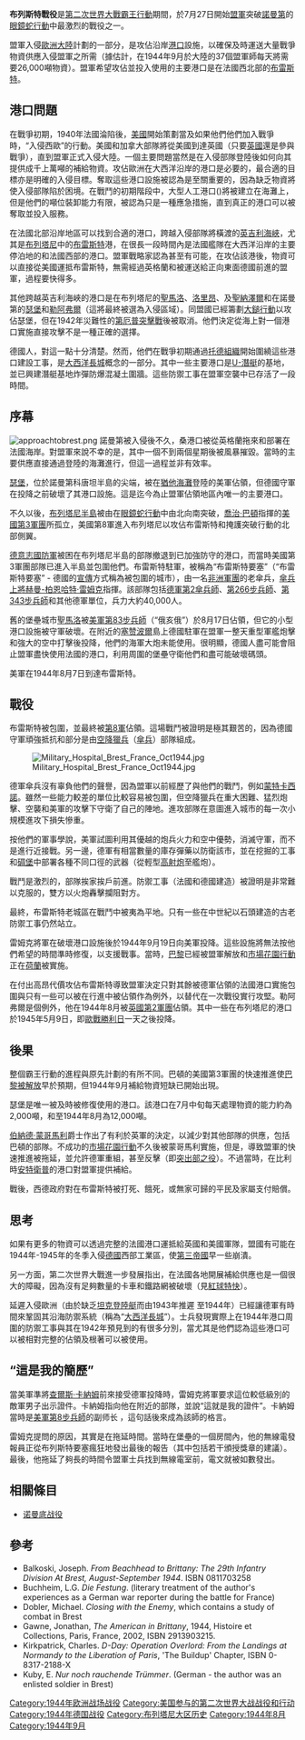 {{Infobox Military Conflict
|conflict=布雷斯特戰役
|partof=[[霸王行動|霸王行動]]的諾曼第戰役和[[大西洋包圍戰|大西洋包圍戰]]
|image=[[Image:Sept_1944_brest_US_tank_m36_90707669.jpg|300px]]
|caption=1944年9月，在[[布雷斯特_(法國)|布雷斯特]]街頭的一輛隸屬[[第705反坦克營|第705反坦克營]]之美軍[[M18地獄貓|M18地獄貓]]坦克
|date=1944年8月7日-9月19日 
|place=[[法國|法國]][[布列塔尼|布列塔尼]]
|result=盟軍獲勝 
|combatant1={{flagicon|United States|1912}} [[美國|美國]]
|combatant2=[[File:Flag_of_Nazi_Germany_(1933-1945).svg|22px]] [[納粹德國|德國]]
|commander1=[[托利·米德爾頓|托利·米德爾頓]]<br>美國第8軍指揮官
|commander2=[[赫曼-柏恩哈特·雷姆克|赫曼-柏恩哈特·雷姆克]]{{POW}}<br>布雷斯特要塞指揮官
|strength1=75,000人
|strength2=40,000人
|casualties1=9,831人傷亡{{sfn|Bllumenson|1961|p=653}}
|casualties2=38,000人被俘{{sfn|Bllumenson|1961|p=653}}
}}
{{Campaignbox Normandy}}

'''布列斯特戰役'''是[[第二次世界大戰|第二次世界大戰]][[霸王行動|霸王行動]]期間，於7月27日開始[[盟軍|盟軍]]突破[[諾曼第|諾曼第]]的[[眼鏡蛇行動|眼鏡蛇行動]]中最激烈的戰役之一。

盟軍入侵[[歐洲大陸|歐洲大陸]]計劃的一部分，是攻佔沿岸[[港口|港口]]設施，以確保及時運送大量戰爭物資供應入侵盟軍之所需（據估計，在1944年9月於大陸的37個盟軍師每天將需要26,000噸物資）。盟軍希望攻佔並投入使用的主要港口是在法國西北部的[[布雷斯特_(法國)|布雷斯特]]。

==港口問題==
在戰爭初期，1940年法國淪陷後，[[美國|美國]]開始策劃當及如果他們他們加入戰爭時，“入侵西歐”的行動。美國和加拿大部隊將從美國到達英國（只要[[英國|英國]]還是參與戰爭），直到盟軍正式入侵大陸。一個主要問題當然是在入侵部隊登陸後如何向其提供成千上萬噸的補給物資。攻佔歐洲在大西洋沿岸的港口是必要的，最合適的目標亦是明確的入侵目標。奪取這些港口設施被認為是至關重要的，因為缺乏物資將使入侵部隊陷於困境。在戰鬥的初期階段中，大型人工港口({{tsl|en|Mulberry_harbour|桑椹港A和桑椹港B}})將被建立在海灘上，但是他們的噸位裝卸能力有限，被認為只是一種應急措施，直到真正的港口可以被奪取並投入服務。

在法國北部沿岸地區可以找到合適的港口，跨越入侵部隊將橫渡的[[英吉利海峽|英吉利海峽]]，尤其是[[布列塔尼|布列塔尼]]中的[[布雷斯特_(法國)|布雷斯特]]港，在很長一段時間內是法國艦隊在大西洋沿岸的主要停泊地的和法國西部的港口。盟軍戰略家認為甚至有可能，在攻佔該港後，物資可以直接從美國運抵布雷斯特，無需經過英格蘭和被運送給正向東面德國前進的盟軍，過程要快得多。 

其他跨越英吉利海峽的港口是在布列塔尼的[[聖馬洛|聖馬洛]]、[[洛里昂|洛里昂]]、及[[聖納澤爾|聖納澤爾]]和在諾曼第的[[瑟堡|瑟堡]]和[[勒阿弗爾|勒阿弗爾]]（這將最終被選為入侵區域）。同盟國已經籌劃[[大鎚行動|大鎚行動]]以攻佔瑟堡，但在1942年災難性的[[第厄普突擊戰|第厄普突擊戰]]後被取消。他們決定從海上對一個港口實施直接攻擊不是一種正確的選擇。

德國人，對這一點十分清楚。然而，他們在戰爭初期通過[[托德組織|托德組織]]開始圍繞這些港口建設工事，是[[大西洋長城|大西洋長城]]概念的一部分。其中一些主要港口是[[U-潛艇|U-潛艇]]的基地，並已興建潛艇基地炸彈防爆混凝土圍牆。這些防禦工事在盟軍空襲中已存活了一段時間。

==序幕==
[[Image:approachtobrest.png|thumb]]
諾曼第被入侵後不久，桑港口被從英格蘭拖來和部署在法國海岸。對盟軍來說不幸的是，其中一個不到兩個星期後被風暴摧毀。當時的主要供應直接通過登陸的海灘進行，但這一過程並非有效率。 

[[瑟堡-奧克特維爾|瑟堡]]，位於諾曼第科唐坦半島的尖端，被在[[猶他海灘|猶他海灘]]登陸的美軍佔領，但德國守軍在投降之前破壞了其港口設施。這是迄今為止盟軍佔領地區內唯一的主要港口。

不久以後，[[布列塔尼|布列塔尼]][[半島|半島]]被由在[[眼鏡蛇行動|眼鏡蛇行動]]中由北向南突破，[[喬治·巴頓|喬治·巴頓]]指揮的[[美國第3軍團|美國第3軍團]]所孤立，美國第8軍進入布列塔尼以攻佔布雷斯特和掩護突破行動的北部側翼。 

[[德意志國防軍|德意志國防軍]]被困在布列塔尼半島的部隊撤退到已加強防守的港口，而當時美國第3軍團部隊已進入半島並包圍他們。布雷斯特駐軍，被稱為“布雷斯特要塞”（“布雷斯特要塞” - 德國的[[宣傳|宣傳]]方式稱為被包圍的城市），由一名[[非洲軍團|非洲軍團]]的老傘兵，[[陸軍上將|傘兵上將]][[赫曼-柏恩哈特·雷姆克|赫曼-柏恩哈特·雷姆克]]指揮。該部隊包括[[德軍第2傘兵師|德軍第2傘兵師]]、[[德軍第266步兵師|第266步兵師]]、[[德軍第343步兵師|第343步兵師]]和其他德軍單位，兵力大約40,000人。 

舊的堡壘城市[[聖馬洛|聖馬洛]]被[[美軍第83步兵師|美軍第83步兵師]]（“俄亥俄”）於8月17日佔領，但它的小型港口設施被守軍破壞。在附近的[[塞赞波爾|塞赞波爾]]島上德國駐軍在盟軍一整天重型軍艦炮擊和強大的空中打擊後投降，他們的海軍大炮未能使用。很明顯，德國人盡可能會阻止盟軍盡快使用法國的港口，利用周圍的堡壘守衛他們和盡可能破壞碼頭。

美軍在1944年8月7日到達布雷斯特。

==戰役==
布雷斯特被包圍，並最終被[[美國第8軍|第8軍]]佔領。這場戰鬥被證明是極其艱苦的，因為德國守軍頑強抵抗和部分是由[[空降獵兵|空降獵兵]]（[[傘兵|傘兵]]）部隊組成。

[[Image:Military_Hospital_Brest_France_Oct1944.jpg|thumb]]

德軍傘兵沒有辜負他們的聲譽，因為盟軍以前經歷了與他們的戰鬥，例如[[蒙特卡西諾戰役|蒙特卡西諾]]。雖然一些能力較差的單位比較容易被包圍，但空降獵兵在重大困難、猛烈炮擊、空襲和美軍的攻擊下守衛了自己的陣地。進攻部隊在意圖進入城市的每一次小規模進攻下損失慘重。

按他們的軍事學說，美軍試圖利用其優越的炮兵火力和空中優勢，消滅守軍，而不是進行近接戰。另一邊，德軍有相當數量的庫存彈藥以防衛該市，並在挖掘的工事和[[碉堡|碉堡]]中部署各種不同口徑的武器（從輕型[[高射炮|高射炮]]至艦炮）。 

戰鬥是激烈的，部隊挨家挨戶前進。防禦工事（法國和德國建造）被證明是非常難以克服的，雙方以火炮轟擊攔阻對方。

最終，布雷斯特老城區在戰鬥中被夷為平地。只有一些在中世紀以石頭建造的古老防禦工事仍然站立。 

雷姆克將軍在破壞港口設施後於1944年9月19日向美軍投降。這些設施將無法按他們希望的時間準時修復，以支援戰事。當時，[[巴黎|巴黎]]已經被盟軍解放和[[市場花園行動|市場花園行動]]正在[[荷蘭|荷蘭]]被實施。

在付出高昂代價攻佔布雷斯特導致盟軍決定只對其餘被德軍佔領的法國港口實施包圍與只有一些可以被在行進中被佔領作為例外，以替代在一次戰役實行攻堅。勒阿弗爾是個例外，他在1944年8月被[[英國第2軍團|英國第2軍團]]佔領。其中一些在布列塔尼的港口於1945年5月9日，即[[第二次世界大戰歐戰勝利紀念日|歐戰勝利日]]一天之後投降。

==後果==
整個霸王行動的進程與原先計劃的有所不同。巴頓的美國第3軍團的快速推進使[[解放巴黎|巴黎被解放]]早於預期，但1944年9月補給物資短缺已開始出現。

瑟堡是唯一被及時被修復使用的港口。該港口在7月中旬每天處理物資的能力約為2,000噸，和至1944年8月為12,000噸。

[[伯納德·蒙哥馬利，第一代阿拉曼的蒙哥馬利子爵|伯納德·蒙哥馬利]]爵士作出了有利於英軍的決定，以減少對其他部隊的供應，包括巴頓的部隊。不成功的[[市場花園行動|市場花園行動]]不久後被蒙哥馬利實施，但是，導致盟軍的快速推進被拖延，並允許德軍重組，甚至反擊（即[[突出部之役|突出部之役]]）。不過當時，在比利時[[安特衛普|安特衛普]]的港口對盟軍提供補給。

戰後，西德政府對在布雷斯特被打死、餓死，或無家可歸的平民及家屬支付賠償。

==思考==
如果有更多的物資可以透過完整的法國港口運抵給英國和美國軍隊，盟國有可能在1944年-1945年的冬季入侵[[納粹德國|德國]]西部工業區，使[[第三帝國|第三帝國]]早一些崩潰。
 
另一方面，第二次世界大戰進一步發展指出，在法國各地開展補給供應也是一個很大的障礙，因為沒有足夠數量的卡車和鐵路網被破壞（見[[紅球特快|紅球特快]]）。

延遲入侵歐洲（由於缺乏[[坦克登陸艇|坦克登陸艇]]而由1943年推遲 至1944年）已經讓德軍有時間來鞏固其沿海防禦系統（稱為“[[大西洋長城|大西洋長城]]”）。士兵發現實際上在1944年港口周圍的防禦工事與其在1942年預見到的有很多分別，當尤其是他們認為這些港口可以被相對完整的佔領及根著可以被使用。

==“這是我的簡歷”==
當美軍準將[[查爾斯·卡納姆|查爾斯·卡納姆]]前來接受德軍投降時，雷姆克將軍要求這位較低級別的敵軍男子出示證件。卡納姆指向他在附近的部隊，並說“這就是我的證件”。卡納姆當時是[[美軍第8步兵師|美軍第8步兵師]]的副师长 ，這句話後來成為該師的格言。

雷姆克提問的原因，其實是在拖延時間。當時在堡壘的一個房間內，他的無線電發報員正從布列斯特要塞瘋狂地發出最後的報告（其中包括若干頒授獎章的建議）。最後，他拖延了夠長的時間令盟軍士兵找到無線電室前，電文就被如數發出。

==相關條目==
{{portalpar|第二次世界大戰}}
* [[诺曼底战役|诺曼底战役]]

==參考==
{{Reflist}}
* Balkoski, Joseph. ''From Beachhead to Brittany: The 29th Infantry Division At Brest, August-September 1944''. ISBN 0811703258 
* Buchheim, L.G. ''Die Festung''. (literary treatment of the author's experiences as a German war reporter during the battle for France)
* Dobler, Michael. ''Closing with the Enemy'', which contains a study of combat in Brest
* Gawne, Jonathan, ''The American in Brittany'', 1944, Histoire et Collections, Paris, France, 2002, ISBN 2913903215.   
*Kirkpatrick, Charles. ''D-Day: Operation Overlord: From the Landings at Normandy to the Liberation of Paris'', 'The Buildup' Chapter, ISBN 0-8317-2188-X
* Kuby, E. ''Nur noch rauchende Trümmer''. (German - the author was an enlisted soldier in Brest)

{{DEFAULTSORT:Battle For Brest}}
[[Category:1944年欧洲战场战役|Category:1944年欧洲战场战役]]
[[Category:美国参与的第二次世界大战战役和行动|Category:美国参与的第二次世界大战战役和行动]]
[[Category:1944年德国战役|Category:1944年德国战役]]
[[Category:布列塔尼大区历史|Category:布列塔尼大区历史]]
[[Category:1944年8月|Category:1944年8月]]
[[Category:1944年9月|Category:1944年9月]]